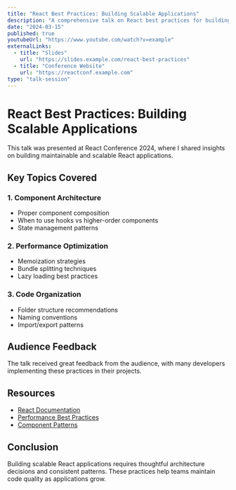```yaml
---
title: "React Best Practices: Building Scalable Applications"
description: "A comprehensive talk on React best practices for building maintainable and scalable applications"
date: "2024-03-15"
published: true
youtubeUrl: "https://www.youtube.com/watch?v=example"
externalLinks:
  - title: "Slides"
    url: "https://slides.example.com/react-best-practices"
  - title: "Conference Website"
    url: "https://reactconf.example.com"
type: "talk-session"
---
```


# React Best Practices: Building Scalable Applications

This talk was presented at React Conference 2024, where I shared insights on building maintainable and scalable React applications.

## Key Topics Covered

### 1. Component Architecture

- Proper component composition
- When to use hooks vs higher-order components
- State management patterns

### 2. Performance Optimization

- Memoization strategies
- Bundle splitting techniques
- Lazy loading best practices

### 3. Code Organization

- Folder structure recommendations
- Naming conventions
- Import/export patterns

## Audience Feedback

The talk received great feedback from the audience, with many developers implementing these practices in their projects.

## Resources

- [React Documentation](https://react.dev)
- [Performance Best Practices](https://react.dev/learn/render-and-commit)
- [Component Patterns](https://reactpatterns.com)

## Conclusion

Building scalable React applications requires thoughtful architecture decisions and consistent patterns. These practices help teams maintain code quality as applications grow.
